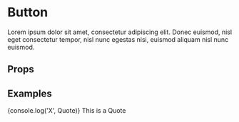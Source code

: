 
<Meta title="Components/Quote" component={Quote} />

# Button

Lorem ipsum dolor sit amet, consectetur adipiscing elit. Donec euismod, nisl eget consectetur tempor, nisl nunc egestas nisi, euismod aliquam nisl nunc euismod.

## Props

<Props of={Box} />

## Examples

<Preview>
  {console.log('X', Quote)}
  <Story name="Default">
    <Quote>This is a Quote</Quote>
  </Story>
</Preview>
